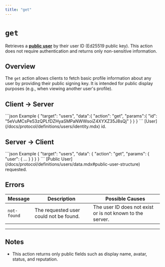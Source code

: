 ```yaml
---
title: "get"
---
```



# `get`

Retrieves a [**public user**](/docs/protocol/definitions/users/data.mdx#public-user-structure) by their user ID (Ed25519 public key). This action does not require authentication and returns only non-sensitive information.

## Overview

The `get` action allows clients to fetch basic profile information about any user by providing their public signing key. It is intended for public display purposes (e.g., when viewing another user's profile).

## Client → Server

<SchemaExample path="/comms/users/get.json">
```json Example
{
    "target": "users",
    "data":{
        "action": "get",
        "params":{
            "id": "5eVuMCsPe53zQPLfDZHyaSMPaNWWsoiZ4XYXZ35J8sQj"
        }
    }
}
```
</SchemaExample>

<ParamsList>
    <Param name="id" type="string" required>
        [User](/docs/protocol/definitions/users/identity.mdx) id.
    </Param>
</ParamsList>


## Server → Client

<SchemaExample path="/comms/users/get-response.json">
```json Example
{
    "target": "users",
    "data": {
        "action": "get",
        "params": {
            "user": {  ...  }
        }
    }
}
```
</SchemaExample>

<ParamsList>
    <Param name="user" type="object" required>
        [Public User](/docs/protocol/definitions/users/data.mdx#public-user-structure) requested.
    </Param>
</ParamsList>

## Errors

| Message        | Description                                 | Possible Causes                                                       |
|----------------|---------------------------------------------|-----------------------------------------------------------------------|
| `not-found`    | The requested user could not be found.      | The user ID does not exist or is not known to the server.             |

---

## Notes

- This action returns only public fields such as display name, avatar, status, and reputation.
